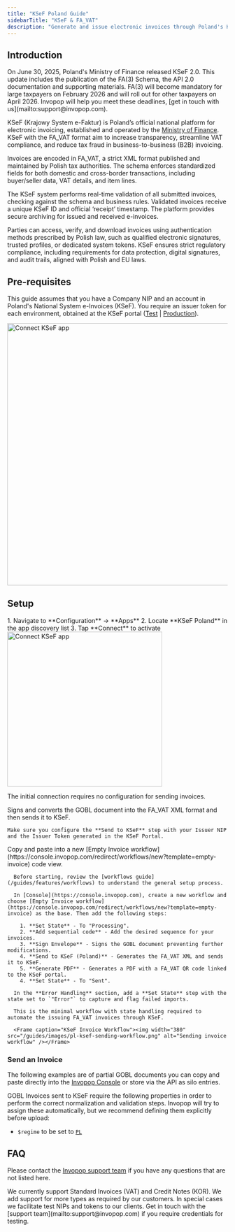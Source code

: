```yaml
---
title: "KSeF Poland Guide"
sidebarTitle: "KSeF & FA_VAT"
description: "Generate and issue electronic invoices through Poland's KSeF system"
---
```



## Introduction

<Note>
  On June 30, 2025, Poland's Ministry of Finance released KSeF 2.0. This update includes the publication of the FA(3) Schema, the API 2.0 documentation and supporting materials. FA(3) will become mandatory for large taxpayers on February 2026 and will roll out for other taxpayers on April 2026. Invopop will help you meet these deadlines, [get in touch with us](mailto:support@invopop.com).  
</Note>

KSeF (Krajowy System e-Faktur) is Poland’s official national platform for electronic invoicing, established and operated by the [Ministry of Finance](https://www.gov.pl/web/finanse). KSeF with the FA_VAT format aim to increase transparency, streamline VAT compliance, and reduce tax fraud in business-to-business (B2B) invoicing.

Invoices are encoded in FA_VAT, a strict XML format published and maintained by Polish tax authorities. The schema enforces standardized fields for both domestic and cross-border transactions, including buyer/seller data, VAT details, and item lines.

The KSeF system performs real-time validation of all submitted invoices, checking against the schema and business rules. Validated invoices receive a unique KSeF ID and official ‘receipt’ timestamp. The platform provides secure archiving for issued and received e-invoices.

Parties can access, verify, and download invoices using authentication methods prescribed by Polish law, such as qualified electronic signatures, trusted profiles, or dedicated system tokens. KSeF ensures strict regulatory compliance, including requirements for data protection, digital signatures, and audit trails, aligned with Polish and EU laws.

## Pre-requisites

This guide assumes that you have a Company NIP and an account in Poland's National System e-Invoices (KSeF). You require an issuer token for each environment, obtained at the KSeF portal ([Test](https://ksef-test.mf.gov.pl/web/login) | [Production](https://ksef.mf.gov.pl/web/login)).

<Frame caption="Generate a token with 'issuing invoices' permissions">
<img width="600" src="/guides/images/pl-ksef-portal.png" alt="Connect KSeF app" />
</Frame>


## Setup

<Steps>
<Step title="Connect the KSeF Poland app">
1. Navigate to **Configuration** → **Apps**
2. Locate **KSeF Poland** in the app discovery list
3. Tap **Connect** to activate

<Frame>
<img width="354" src="/guides/images/pl-ksef-connect.png" alt="Connect KSeF app" />
</Frame>

The initial connection requires no configuration for sending invoices.
</Step>

<Step title="Configure sending workflow">

<Tabs>
  <Tab title="Template">
    <Card iconType="duotone" title="KSeF send invoice workflow" icon="code-branch" href="https://console.invopop.com/redirect/workflows/new?template=pl-ksef-send" cta="Add to my workspace">
      Signs and converts the GOBL document into the FA_VAT XML format and then sends it to KSeF.
    </Card>

    Make sure you configure the **Send to KSeF** step with your Issuer NIP and the Issuer Token generated in the KSeF Portal.
  </Tab>
  <Tab title="Code">
    Copy and paste into a new [Empty Invoice workflow](https://console.invopop.com/redirect/workflows/new?template=empty-invoice) code view.
    <KSeFSendWorkflow />
  </Tab>
  <Tab title="Build from scratch">

      Before starting, review the [workflows guide](/guides/features/workflows) to understand the general setup process.

      In [Console](https://console.invopop.com), create a new workflow and choose [Empty Invoice workflow](https://console.invopop.com/redirect/workflows/new?template=empty-invoice) as the base. Then add the following steps:

        1. **Set State** - To "Processing".
        2. **Add sequential code** - Add the desired sequence for your invoices.
        3. **Sign Envelope** - Signs the GOBL document preventing further modifications.
        4. **Send to KSeF (Poland)** - Generates the FA_VAT XML and sends it to KSeF.
        5. **Generate PDF** - Generates a PDF with a FA_VAT QR code linked to the KSeF portal.
        4. **Set State** - To "Sent".

      In the **Error Handling** section, add a **Set State** step with the state set to `"Error"` to capture and flag failed imports.

      This is the minimal workflow with state handling required to automate the issuing FA_VAT invoices through KSeF.

      <Frame caption="KSeF Invoice Workflow"><img width="380" src="/guides/images/pl-ksef-sending-workflow.png" alt="Sending invoice workflow" /></Frame>

  </Tab>
</Tabs>

</Step>
</Steps>

### Send an Invoice

The following examples are of partial GOBL documents you can copy and paste directly into the [Invopop Console](https://console.invopop.com) or store via the API as silo entries.

GOBL Invoices sent to KSeF require the following properties in order to perform the correct normalization and validation steps. Invopop will try to assign these automatically, but we recommend defining them explicitly before upload:

- `$regime` to be set to [`PL`](https://docs.gobl.org/regimes/pl)

<AccordionGroup>
<Accordion title="Self-billed invoice (KSeF)">
  <KSeFInvoice />
</Accordion>
</AccordionGroup>


## FAQ

Please contact the [Invopop support team](mailto:support@invopop.com) if you have any questions that are not listed here.

<AccordionGroup>

<Accordion title= "What types of invoices are supported in Invopop's KSeF Integration?">
  We currently support Standard Invoices (VAT) and Credit Notes (KOR). We add support for more types as required by our customers.
</Accordion>

<Accordion title= "I don't have presence in Poland in order to obtain an Issuer NIP or Token">
  In special cases we facilitate test NIPs and tokens to our clients. Get in touch with the [support team](mailto:support@invopop.com) if you require credentials for testing.
</Accordion>

</AccordionGroup>

